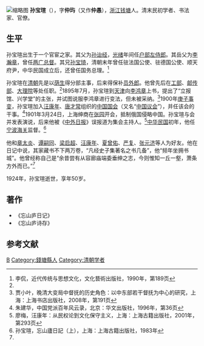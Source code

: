 [[File:Qixiantu.jpg|缩略图]]
'''孙宝瑄'''（{{bd|1874年||1924年|}}），字'''仲玙'''（又作'''仲愚'''），[[浙江|浙江]][[钱塘县|钱塘]]人。清末民初学者、书法家、官僚。

==生平==
孙宝瑄出生于一个官宦之家。其父为[[孙诒经|孙诒经]]，[[光绪|光绪]]年间任[[户部左侍郎|户部左侍郎]]。其岳父为[[李瀚章|李瀚章]]，曾任[[两广总督|两广总督]]。其兄[[孙宝琦|孙宝琦]]，清朝末年曾任驻法国公使、驻德国公使、顺天府尹，中华民国成立后，还曾任国务总理。<ref name=lk>李侃，近代传统与思想文化，文化兿術出版社，1990年，第189页</ref>

孙宝瑄在[[清朝|清朝]]先是以[[荫生|荫生]]得分部主事，后来得保补[[员外郎|员外郎]]。他曾先后在[[工部|工部]]、[[邮传部|邮传部]]、[[大理院|大理院]]等处任职。<ref name=lk/>1895年7月，孙宝瑄到[[天津|天津]]向[[李鸿章|李鸿章]]上书，提出了“立报馆、兴学堂”的主张，并试图说服李鸿章进行变法，但未被采纳。<ref>贾小叶，晚清大变局中督抚的历史角色：以中东部若干督抚为中心的研究，上海：上海书店出版社，2008年，第191页</ref>1900年[[庚子事变|庚子事变]]，孙宝瑄加入[[汪康年|汪康年]]、[[唐才常|唐才常]]组织的[[中国国会|中国国会]]（又名“[[中国议会|中国议会]]”），并任该会的干事。<ref>朱建华，中国党派百年风云录，北京：华文出版社，1996年，第36页</ref>1901年3月24日，上海绅商在[[张园|张园]]开会，抵制俄国侵略中国。孙宝瑄与会并发表演说，后来他被《[[中外日报|中外日报]]》误报道为集会主持人。<ref>廖梅，汪康年：从民权论到文化保守主义，上海：上海古籍出版社，2001年，第293页</ref>[[中华民国|中华民国]]初年，他任[[宁波海关|宁波海关]]监督。<ref name="#1">孙宝瑄，忘山廬日記（上），上海：上海古籍出版社，1983年</ref>

他和[[章太炎|章太炎]]、[[谭嗣同|谭嗣同]]、[[梁启超|梁启超]]、[[汪康年|汪康年]]、[[夏曾佑|夏曾佑]]、[[严复|严复]]、[[张元济|张元济]]等人为好友。他在日记中说，其家藏书不下两万卷，“凡经史子集著名之书几备”，他“频年坐拥书城”。他曾经称自己是“余昔尝有从容廊庙端委垂绅之志，今则惟知一丘一壑，萧条方外而已。”<ref name="#1"/>

1924年，孙宝瑄逝世，享年50岁。

==著作==
*《忘山庐日记》
*《忘山庐诗存》

==参考文献==
{{reflist}}

{{DEFAULTSORT:Sun孙}}
[[Category:孙姓|B]]
[[Category:錢塘縣人|Category:錢塘縣人]]
[[Category:清朝学者|Category:清朝学者]]